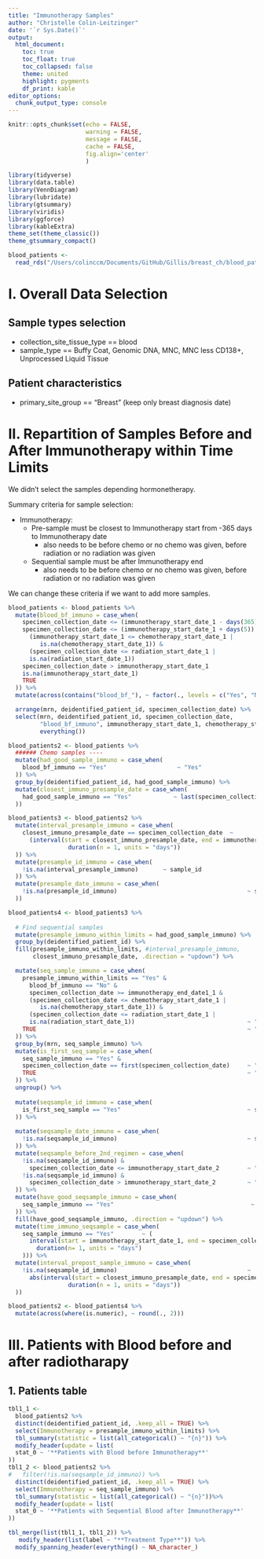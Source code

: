 ```yaml
---
title: "Immunotherapy Samples"
author: "Christelle Colin-Leitzinger"
date: '`r Sys.Date()`'
output: 
  html_document:
    toc: true
    toc_float: true
    toc_collapsed: false
    theme: united
    highlight: pygments
    df_print: kable
editor_options: 
  chunk_output_type: console
---
```


<style type="text/css">

.figure {
    margin-top: 100px;
    margin-bottom: 100px;
}

table {
    margin-top: 10px;
    margin-bottom: 25px !important;
}

th, td { padding: 5px; }

</style>

```r
knitr::opts_chunk$set(echo = FALSE,
                      warning = FALSE,
                      message = FALSE,
                      cache = FALSE,
                      fig.align='center'
                      )
```

```r
library(tidyverse)
library(data.table)
library(VennDiagram)
library(lubridate)
library(gtsummary)
library(viridis)
library(ggforce)
library(kableExtra)
theme_set(theme_classic())
theme_gtsummary_compact()
```

```r
blood_patients <- 
  read_rds("/Users/colinccm/Documents/GitHub/Gillis/breast_ch/blood_patients.rds")
```

# I. Overall Data Selection
## Sample types selection
- collection_site_tissue_type == blood
- sample_type == Buffy Coat, Genomic DNA, MNC, MNC less CD138+, Unprocessed Liquid Tissue

## Patient characteristics
- primary_site_group == "Breast" (keep only breast diagnosis date)

# II. Repartition of Samples Before and After Immunotherapy within Time Limits

We didn't select the samples depending hormonetherapy.

Summary criteria for sample selection:  

* Immunotherapy:  
  + Pre-sample must be closest to Immunotherapy start from -365 days to Immunotherapy date 
     + also needs to be before chemo or no chemo was given, before radiation or no radiation was given   
  + Sequential sample must be after Immunotherapy end  
     + also needs to be before chemo or no chemo was given, before radiation or no radiation was given  

We can change these criteria if we want to add more samples.  
```r
blood_patients <- blood_patients %>%
  mutate(blood_bf_immuno = case_when(
    specimen_collection_date <= (immunotherapy_start_date_1 - days(365))  ~ "too early",
    specimen_collection_date <= (immunotherapy_start_date_1 + days(5)) &
      (immunotherapy_start_date_1 <= chemotherapy_start_date_1 |
         is.na(chemotherapy_start_date_1)) &
      (specimen_collection_date <= radiation_start_date_1 |
      is.na(radiation_start_date_1))                                     ~ "Yes",
    specimen_collection_date > immunotherapy_start_date_1                 ~ "No",
    is.na(immunotherapy_start_date_1)                                     ~ "not administred",
    TRUE                                                                 ~ "No"
  )) %>%
  mutate(across(contains("blood_bf_"), ~ factor(., levels = c("Yes", "No", "not administred")))) %>%

  arrange(mrn, deidentified_patient_id, specimen_collection_date) %>%
  select(mrn, deidentified_patient_id, specimen_collection_date,
         "blood_bf_immuno", immunotherapy_start_date_1, chemotherapy_start_date_1, radiation_start_date_1,
         everything())
```


```r
blood_patients2 <- blood_patients %>% 
  ###### Chemo samples ----
  mutate(had_good_sample_immuno = case_when(
    blood_bf_immuno == "Yes"                    ~ "Yes"
  )) %>%
  group_by(deidentified_patient_id, had_good_sample_immuno) %>%
  mutate(closest_immuno_presample_date = case_when(
    had_good_sample_immuno == "Yes"            ~ last(specimen_collection_date)
  )) 

blood_patients3 <- blood_patients2 %>%
  mutate(interval_presample_immuno = case_when(
    closest_immuno_presample_date == specimen_collection_date  ~ 
      (interval(start = closest_immuno_presample_date, end = immunotherapy_start_date_1) /
                 duration(n = 1, units = "days"))
  )) %>%
  mutate(presample_id_immuno = case_when(
    !is.na(interval_presample_immuno)       ~ sample_id
  )) %>% 
  mutate(presample_date_immuno = case_when(
    !is.na(presample_id_immuno)                                     ~ specimen_collection_date
  )) 

blood_patients4 <- blood_patients3 %>% 
  
  # Find sequential samples
  mutate(presample_immuno_within_limits = had_good_sample_immuno) %>% 
  group_by(deidentified_patient_id) %>%
  fill(presample_immuno_within_limits, #interval_presample_immuno,
       closest_immuno_presample_date, .direction = "updown") %>%

  mutate(seq_sample_immuno = case_when(
    presample_immuno_within_limits == "Yes" &
      blood_bf_immuno == "No" &
      specimen_collection_date >= immunotherapy_end_date1_1 &
      (specimen_collection_date <= chemotherapy_start_date_1 |
         is.na(chemotherapy_start_date_1)) &
      (specimen_collection_date <= radiation_start_date_1 |
      is.na(radiation_start_date_1))                                ~ "Yes",
    TRUE                                                            ~ "No"
  )) %>%
  group_by(mrn, seq_sample_immuno) %>% 
  mutate(is_first_seq_sample = case_when(
    seq_sample_immuno == "Yes" &
    specimen_collection_date == first(specimen_collection_date)     ~ "Yes",
    TRUE                                                            ~ "No"
  )) %>% 
  ungroup() %>% 
  
  mutate(seqsample_id_immuno = case_when(
    is_first_seq_sample == "Yes"                                    ~ sample_id
  )) %>% 
  
  mutate(seqsample_date_immuno = case_when(
    !is.na(seqsample_id_immuno)                                     ~ specimen_collection_date
  )) %>% 
  mutate(seqsample_before_2nd_regimen = case_when(
    !is.na(seqsample_id_immuno) &
      specimen_collection_date <= immunotherapy_start_date_2        ~ "sample before 2nd regimen",
    !is.na(seqsample_id_immuno) &
      specimen_collection_date > immunotherapy_start_date_2         ~ "sample after"
  )) %>% 
  mutate(have_good_seqsample_immuno = case_when(
    seq_sample_immuno == "Yes"                                       ~ "Yes"
  )) %>% 
  fill(have_good_seqsample_immuno, .direction = "updown") %>% 
  mutate(time_immuno_seqsample = case_when(
    seq_sample_immuno == "Yes"        ~ (
      interval(start = immunotherapy_start_date_1, end = specimen_collection_date) /
        duration(n= 1, units = "days")
    ))) %>%
  mutate(interval_prepost_sample_immuno = case_when(
    !is.na(seqsample_id_immuno)                                     ~
      abs(interval(start = closest_immuno_presample_date, end = specimen_collection_date) /
                 duration(n = 1, units = "days"))
  )) 

blood_patients2 <- blood_patients4 %>%
  mutate(across(where(is.numeric), ~ round(., 2)))

```

# III. Patients with Blood before and after radiotharapy
## 1. Patients table 
```r
tbl1_1 <-
  blood_patients2 %>%
  distinct(deidentified_patient_id, .keep_all = TRUE) %>%
  select(Immunotherapy = presample_immuno_within_limits) %>%
  tbl_summary(statistic = list(all_categorical() ~ "{n}")) %>%
  modify_header(update = list(
  stat_0 ~ '**Patients with Blood before Immunotherapy**'
))
tbl1_2 <- blood_patients2 %>%
#   filter(!is.na(seqsample_id_immuno)) %>%
  distinct(deidentified_patient_id, .keep_all = TRUE) %>%
  select(Immunotherapy = seq_sample_immuno) %>%
  tbl_summary(statistic = list(all_categorical() ~ "{n}"))%>%
  modify_header(update = list(
  stat_0 ~ '**Patients with Sequential Blood after Immunotherapy**'
))

tbl_merge(list(tbl1_1, tbl1_2)) %>%
   modify_header(list(label ~ "**Treatment Type**")) %>%
  modify_spanning_header(everything() ~ NA_character_)

```
